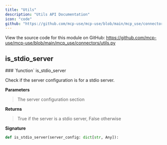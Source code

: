 ```yaml
---
title: "Utils"
description: "Utils API Documentation"
icon: "code"
github: "https://github.com/mcp-use/mcp-use/blob/main/mcp_use/connectors/utils.py"
---
```


<Callout type="info" title="Source Code">
View the source code for this module on GitHub: <a href='https://github.com/mcp-use/mcp-use/blob/main/mcp_use/connectors/utils.py' target='_blank' rel='noopener noreferrer'>https://github.com/mcp-use/mcp-use/blob/main/mcp_use/connectors/utils.py</a>
</Callout>


## is_stdio_server
<Card type="info" img="http://localhost:3000/gradient-generator/api/random?width=800&height=50">
### `function` is_stdio_server

Check if the server configuration is for a stdio server.


**Parameters**
><ParamField body="server_config" type="dict[str, Any]" required="True" >   The server configuration section </ParamField>

**Returns**
><ResponseField name="returns" type="bool" >True if the server is a stdio server, False otherwise</ResponseField>

**Signature**
```python wrap
def is_stdio_server(server_config: dict[str, Any]):
```
</Card>
